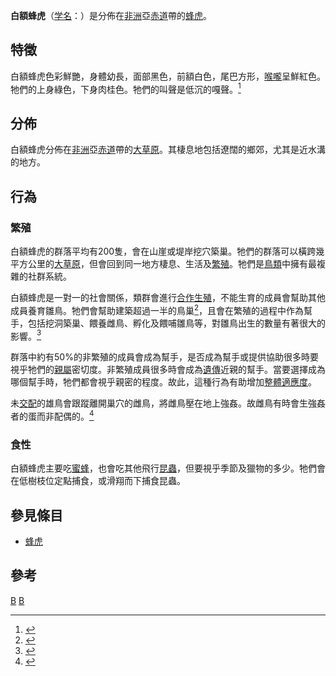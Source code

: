 {{Speciesbox
| genus = Merops
| species = bullockoides
| status = LC
| status_ref = <ref name=iucn>{{IUCN2006|assessors=BirdLife International|year=2004|id=47759|title=Merops bullockoides|downloaded=22 October 2006}}</ref>
| image = Merops_bullockoides_1_Luc_Viatour.jpg
| authority =（[[Andrew_Smith_(zoologist)|Smith]]，1834）
}}

'''白額蜂虎'''（[[学名|学名]]：''{{lang|la|Merops bullockoides}}''）是分佈在[[非洲|非洲]]亞[[赤道|赤道]]帶的[[蜂虎|蜂虎]]。

== 特徵 ==
白額蜂虎色彩鮮艷，身體幼長，面部黑色，前額白色，尾巴方形，[[喉嚨|喉嚨]]呈鮮紅色。牠們的上身綠色，下身肉桂色。牠們的叫聲是低沉的嘎聲。<ref>{{Cite book en|title=The Hamlyn photographic guide to birds of the world|author=Andrew Gosler|location=London|publisher=Hamlyn|year=1991|id=ISBN 0-600-57239-0}}</ref>

== 分佈 ==
白額蜂虎分佈在[[非洲|非洲]]亞[[赤道|赤道]]帶的[[大草原|大草原]]。其棲息地包括遼闊的鄉郊，尤其是近水溝的地方。

== 行為 ==
=== 繁殖 ===
白額蜂虎的群落平均有200隻，會在山崖或堤岸挖穴築巢。牠們的群落可以橫跨幾平方公里的[[大草原|大草原]]，但會回到同一地方棲息、生活及[[繁殖|繁殖]]。牠們是[[鳥類|鳥類]]中擁有最複雜的社群系統。

白額蜂虎是一對一的社會關係，類群會進行[[合作生殖|合作生殖]]，不能生育的成員會幫助其他成員養育雛鳥。牠們會幫助建築超過一半的鳥巢<ref>{{Cite journal en|author=S.T. Emlen and P.H. Wrege|year=1988|title=The role of kinship in helping decisions among white-fronted bee-eaters|journal=Behavioral Ecology and Sociobiolgy|volume=23|issue=5|pages=305-315}}</ref>，且會在繁殖的過程中作為幫手，包括挖洞築巢、餵養雌鳥、孵化及餵哺雛鳥等，對雛鳥出生的數量有著很大的影響。<ref>{{Cite book en|author=S.T. Emlen|year=1997|chapter=Family Dynamics of Social Vertebrates|title=Behavioural Ecology: An evolutionary approach|edition=4th Edition|editor=J.R.Krebs and N.B.Davies (Eds.)|publisher=WileyBlackwell|id=ISBN 978-0-86542-731-0}}</ref>

群落中約有50%的非繁殖的成員會成為幫手，是否成為幫手或提供協助很多時要視乎牠們的[[親屬|親屬]]密切度。非繁殖成員很多時會成為[[遺傳|遺傳]]近親的幫手。當要選擇成為哪個幫手時，牠們都會視乎親密的程度。故此，這種行為有助增加[[整體適應度|整體適應度]]。

未[[交配|交配]]的雄鳥會跟蹤離開巢穴的雌鳥，將雌鳥壓在地上強姦。故雌鳥有時會生強姦者的蛋而非配偶的。<ref>{{Cite journal en|author=S.T. Emlen and P.H. Wrege|year=1986|title=Forced copulations and intraspecific parasitism: two costs of social living in the white-fronted bee-eater|journal=Ethology|volume=71|pages=2-29}}</ref>

=== 食性 ===
白額蜂虎主要吃[[蜜蜂|蜜蜂]]，也會吃其他飛行[[昆蟲|昆蟲]]，但要視乎季節及獵物的多少。牠們會在低樹枝位定點捕食，或滑翔而下捕食昆蟲。

== 參見條目 ==
*[[蜂虎|蜂虎]]

== 參考 ==
{{Commons category|Merops bullockoides}}
{{reflist}}
{{Taxonbar|from=Q649024}}

[[Category:1834年描述的鸟类|B]]
[[Category:蜂虎屬|B]]